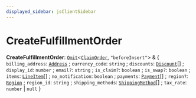 ```yaml
---
displayed_sidebar: jsClientSidebar
---
```



# CreateFulfillmentOrder

 **CreateFulfillmentOrder**: [`Omit`](internal.Omit.mdx)<[`ClaimOrder`](../classes/internal.ClaimOrder.mdx), ``"beforeInsert"``\> & { `billing_address`: [`Address`](../classes/internal.Address.mdx) ; `currency_code`: `string` ; `discounts`: [`Discount`](../classes/internal.Discount-1.mdx)[] ; `display_id`: `number` ; `email?`: `string` ; `is_claim?`: `boolean` ; `is_swap?`: `boolean` ; `items`: [`LineItem`](../classes/internal.LineItem.mdx)[] ; `no_notification`: `boolean` ; `payments`: [`Payment`](../classes/internal.Payment.mdx)[] ; `region?`: [`Region`](../classes/internal.Region.mdx) ; `region_id`: `string` ; `shipping_methods`: [`ShippingMethod`](../classes/internal.ShippingMethod-4.mdx)[] ; `tax_rate`: `number` \| ``null``  }
